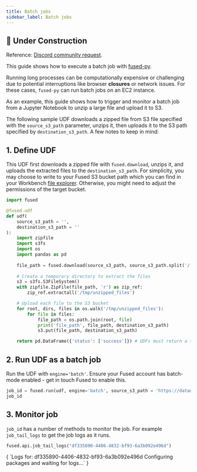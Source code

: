 ```yaml
---
title: Batch jobs
sidebar_label: Batch jobs
---
```



## <Tag color="#D1E550" fontColor="#141414" >🚧 Under Construction</Tag>


Reference:
[Discord community request](https://discord.com/channels/1199097729243152434/1267578417411526788/1267578417411526788).

This guide shows how to execute a batch job with [fused-py](/python-sdk/).

Running long processes can be computationally expensive or challenging due to potential interruptions like browser **closures** or network issues. For these cases, `fused-py` can run batch jobs on an EC2 instance.

As an example, this guide shows how to trigger and monitor a batch job from a Jupyter Notebook to unzip a large file and upload it to S3. 

The following sample UDF downloads a zipped file from S3 file specified with the `source_s3_path` parameter, unzips it, then uploads it to the S3 path specified by `destination_s3_path`. A few notes to keep in mind:



## 1. Define UDF

This UDF first downloads a zipped file with `fused.download`, unzips it, and uploads the extracted files to the `destination_s3_path`. For simplicity, you may choose to write to your Fused S3 bucket path which you can find in your Workbench [file explorer](/workbench/file-explorer/). Otherwise, you might need to adjust the permissions of the target bucket.

```python
import fused

@fused.udf
def udf(
    source_s3_path = '',
    destination_s3_path = ''
):
    import zipfile
    import s3fs
    import os
    import pandas as pd
    
    file_path = fused.download(source_s3_path, source_s3_path.split('/')[-1])
    
    # Create a temporary directory to extract the files
    s3 = s3fs.S3FileSystem()
    with zipfile.ZipFile(file_path, 'r') as zip_ref:
        zip_ref.extractall('/tmp/unzipped_files')

    # Upload each file to the S3 bucket
    for root, dirs, files in os.walk('/tmp/unzipped_files'):
        for file in files:
            file_path = os.path.join(root, file)
            print('file_path', file_path, destination_s3_path)
            s3.put(file_path, destination_s3_path)

    return pd.DataFrame({'status': ['success']}) # UDFs must return a table or raster

```

## 2. Run UDF as a batch job

Run the UDF with `engine='batch'`. Ensure your Fused account has batch-mode enabled - get in touch Fused to enable this. 

```python
job_id = fused.run(udf, engine='batch', source_s3_path = 'https://datadownload-production.s3.amazonaws.com/WCMC_carbon_tonnes_per_ha.zip', destination_s3_path = 's3://fused-users/fused/plinio/dswid/WCMC_carbon_tonnes_per_ha_10gb/')
job_id
```

## 3. Monitor job

`job_id` has a number of methods to monitor the job. For example `job_tail_logs` to get the job logs as it runs. 

```python
fused.api.job_tail_logs("df335890-4406-4832-bf93-6a3b092e496d")
```

<CellOutput>
{
  `Logs for: df335890-4406-4832-bf93-6a3b092e496d
Configuring packages and waiting for logs...`
}
</CellOutput>


